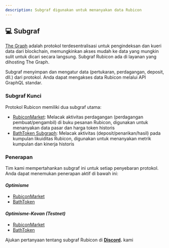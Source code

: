 ```yaml
---
description: Subgraf digunakan untuk menanyakan data Rubicon
---
```


## 💻 Subgraf

[The Graph](https://thegraph.com/en/) adalah protokol terdesentralisasi untuk pengindeksan dan kueri data dari blockchain, memungkinkan akses mudah ke data yang mungkin sulit untuk dicari secara langsung. Subgraf Rubicon ada di layanan yang dihosting The Graph.

Subgraf menyimpan dan mengatur data (pertukaran, perdagangan, deposit, dll.) dari protokol. Anda dapat mengakses data Rubicon melalui API GraphQL standar.

### **Subgraf Kunci**

Protokol Rubicon memiliki dua subgraf utama:

* [RubiconMarket](https://thegraph.com/hosted-service/subgraph/denverbaumgartner/rubiconmarket): Melacak aktivitas perdagangan (perdagangan pembuat/pengambil) di buku pesanan Rubicon, digunakan untuk menanyakan data pasar dan harga token historis
* [BathToken Subgraph](https://thegraph.com/hosted-service/subgraph/denverbaumgartner/bathtoken): Melacak aktivitas (deposit/penarikan/hasil) pada kumpulan likuiditas Rubicon, digunakan untuk menanyakan metrik kumpulan dan kinerja historis

### **Penerapan**

Tim kami mempertahankan subgraf ini untuk setiap penyebaran protokol. Anda dapat menemukan penerapan aktif di bawah ini:

#### _Optimisme_

* [RubiconMarket](https://thegraph.com/hosted-service/subgraph/denverbaumgartner/rubiconmarketoptimism)
* [BathToken](https://thegraph.com/hosted-service/subgraph/denverbaumgartner/bathtokenoptimism)

#### _Optimisme-Kovan (Testnet)_

* [RubiconMarket](https://thegraph.com/hosted-service/subgraph/denverbaumgartner/rubiconmarket)
* [BathToken](https://thegraph.com/hosted-service/subgraph/denverbaumgartner/bathtoken)



Ajukan pertanyaan tentang subgraf Rubicon di [**Discord**](https://discord.com/invite/E7pS24J)**.** kami